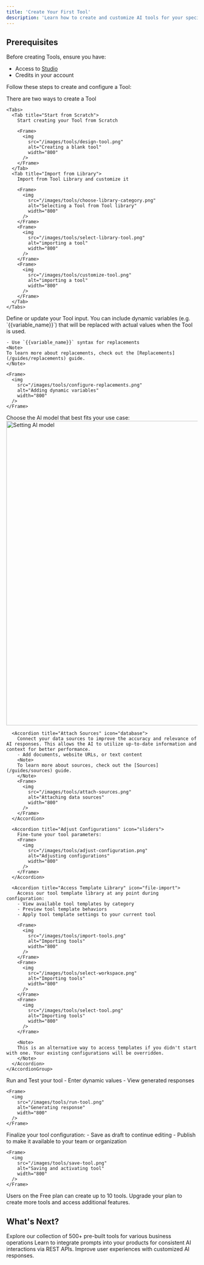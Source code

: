 ```yaml
---
title: 'Create Your First Tool'
description: 'Learn how to create and customize AI tools for your specific business needs'
---
```



## Prerequisites

Before creating Tools, ensure you have:
- Access to [Studio](https://studio.hyperleapai.com)
- Credits in your account

Follow these steps to create and configure a Tool:

<Steps>
  <Step title="Get Started">
There are two ways to create a Tool

    <Tabs>
      <Tab title="Start from Scratch">
        Start creating your Tool from Scratch
        
        <Frame>
          <img 
            src="/images/tools/design-tool.png" 
            alt="Creating a blank tool" 
            width="800"
          />
        </Frame>
      </Tab>
      <Tab title="Import from Library">
        Import from Tool Library and customize it
        
        <Frame>
          <img 
            src="/images/tools/choose-library-category.png" 
            alt="Selecting a Tool from Tool library" 
            width="800"
          />
        </Frame>
        <Frame>
          <img 
            src="/images/tools/select-library-tool.png" 
            alt="importing a tool" 
            width="800"
          />
        </Frame>
        <Frame>
          <img 
            src="/images/tools/customize-tool.png" 
            alt="importing a tool" 
            width="800"
          />
        </Frame>
      </Tab>
    </Tabs>
  </Step>

  <Step title="Configure Replacements">
    Define or update your Tool input. You can include dynamic variables (e.g. `{{variable_name}}`) that will be replaced with actual values when the Tool is used.
    
    - Use `{{variable_name}}` syntax for replacements
    <Note>
    To learn more about replacements, check out the [Replacements](/guides/replacements) guide.
    </Note>

    <Frame>
      <img 
        src="/images/tools/configure-replacements.png" 
        alt="Adding dynamic variables" 
        width="800"
      />
    </Frame>

  </Step>

  <Step title="Configure Settings">
    <AccordionGroup>
      <Accordion title="Set AI Model" icon="microchip">
        Choose the AI model that best fits your use case:
        <Frame>
          <img 
            src="/images/tools/set-ai-model.png" 
            alt="Setting AI model" 
            width="800"
          />
        </Frame>
      </Accordion>

      <Accordion title="Attach Sources" icon="database">
        Connect your data sources to improve the accuracy and relevance of AI responses. This allows the AI to utilize up-to-date information and context for better performance.
        - Add documents, website URLs, or text content
        <Note>
        To learn more about sources, check out the [Sources](/guides/sources) guide.
        </Note>
        <Frame>
          <img 
            src="/images/tools/attach-sources.png" 
            alt="Attaching data sources" 
            width="800"
          />
        </Frame>
      </Accordion>

      <Accordion title="Adjust Configurations" icon="sliders">
        Fine-tune your tool parameters:
        <Frame>
          <img 
            src="/images/tools/adjust-configuration.png" 
            alt="Adjusting configurations" 
            width="800"
          />
        </Frame>
      </Accordion>

      <Accordion title="Access Template Library" icon="file-import">
        Access our tool template library at any point during configuration:
        - View available tool templates by category
        - Preview tool template behaviors
        - Apply tool template settings to your current tool
        
        <Frame>
          <img 
            src="/images/tools/import-tools.png" 
            alt="Importing tools" 
            width="800"
          />
        </Frame>
        <Frame>
          <img 
            src="/images/tools/select-workspace.png" 
            alt="Importing tools" 
            width="800"
          />
        </Frame>
        <Frame>
          <img 
            src="/images/tools/select-tool.png" 
            alt="Importing tools" 
            width="800"
          />
        </Frame>

        <Note>
        This is an alternative way to access templates if you didn't start with one. Your existing configurations will be overridden.
        </Note>
      </Accordion>
    </AccordionGroup>
  </Step>

  <Step title="Test Tool">
    Run and Test your tool
    - Enter dynamic values
    - View generated responses
    
    <Frame>
      <img 
        src="/images/tools/run-tool.png" 
        alt="Generating response" 
        width="800"
      />
    </Frame>
  </Step>
  
  <Step title="Save and Activate">
    Finalize your tool configuration:
    - Save as draft to continue editing
    - Publish to make it available to your team or organization
    
    <Frame>
      <img 
        src="/images/tools/save-tool.png" 
        alt="Saving and activating tool" 
        width="800"
      />
    </Frame>
  </Step>
</Steps>


<Note>
  Users on the Free plan can create up to 10 tools. Upgrade your plan to create more tools and access additional features.
</Note>

## What's Next?

<CardGroup cols={2}>
  <Card
    title="Tools Library"
    icon="toolbox"
    href="https://studio.hyperleapai.com/tools/explore"
  >
    Explore our collection of 500+ pre-built tools for various business operations
  </Card>
  <Card
    title="Integrate Prompts"
    icon="wand-magic-sparkles"
    href="/guides/prompts/prompts"
  >
    Learn to integrate prompts into your products for consistent AI interactions via REST APIs. Improve user experiences with customized AI responses.
  </Card>
</CardGroup> 
